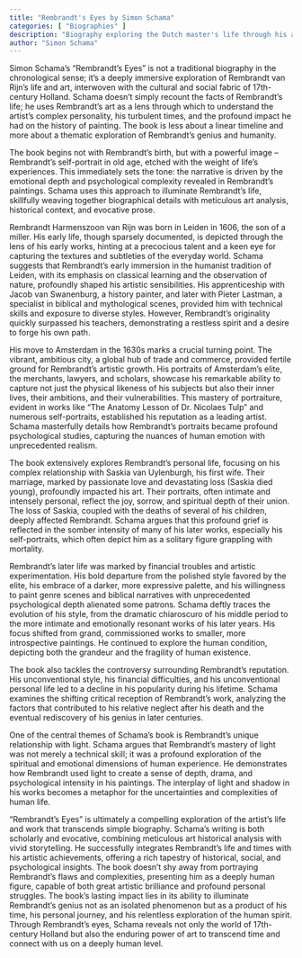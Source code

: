 ```yaml
---
title: "Rembrandt's Eyes by Simon Schama"
categories: [ "Biographies" ]
description: "Biography exploring the Dutch master's life through his art and times"
author: "Simon Schama"
---
```

Simon Schama's "Rembrandt's Eyes" is not a traditional biography in the chronological sense; it's a deeply immersive exploration of Rembrandt van Rijn's life and art, interwoven with the cultural and social fabric of 17th-century Holland. Schama doesn't simply recount the facts of Rembrandt's life; he uses Rembrandt's art as a lens through which to understand the artist's complex personality, his turbulent times, and the profound impact he had on the history of painting.  The book is less about a linear timeline and more about a thematic exploration of Rembrandt's genius and humanity.

The book begins not with Rembrandt's birth, but with a powerful image – Rembrandt's self-portrait in old age, etched with the weight of life's experiences.  This immediately sets the tone: the narrative is driven by the emotional depth and psychological complexity revealed in Rembrandt's paintings.  Schama uses this approach to illuminate Rembrandt's life, skillfully weaving together biographical details with meticulous art analysis, historical context, and evocative prose.

Rembrandt Harmenszoon van Rijn was born in Leiden in 1606, the son of a miller. His early life, though sparsely documented, is depicted through the lens of his early works, hinting at a precocious talent and a keen eye for capturing the textures and subtleties of the everyday world. Schama suggests that Rembrandt's early immersion in the humanist tradition of Leiden, with its emphasis on classical learning and the observation of nature, profoundly shaped his artistic sensibilities. His apprenticeship with Jacob van Swanenburg, a history painter, and later with Pieter Lastman, a specialist in biblical and mythological scenes, provided him with technical skills and exposure to diverse styles. However, Rembrandt's originality quickly surpassed his teachers, demonstrating a restless spirit and a desire to forge his own path.

His move to Amsterdam in the 1630s marks a crucial turning point.  The vibrant, ambitious city, a global hub of trade and commerce, provided fertile ground for Rembrandt's artistic growth. His portraits of Amsterdam's elite, the merchants, lawyers, and scholars, showcase his remarkable ability to capture not just the physical likeness of his subjects but also their inner lives, their ambitions, and their vulnerabilities.  This mastery of portraiture, evident in works like "The Anatomy Lesson of Dr. Nicolaes Tulp" and numerous self-portraits, established his reputation as a leading artist. Schama masterfully details how Rembrandt's portraits became profound psychological studies, capturing the nuances of human emotion with unprecedented realism.

The book extensively explores Rembrandt's personal life, focusing on his complex relationship with Saskia van Uylenburgh, his first wife. Their marriage, marked by passionate love and devastating loss (Saskia died young), profoundly impacted his art.  Their portraits, often intimate and intensely personal, reflect the joy, sorrow, and spiritual depth of their union. The loss of Saskia, coupled with the deaths of several of his children, deeply affected Rembrandt.  Schama argues that this profound grief is reflected in the somber intensity of many of his later works, especially his self-portraits, which often depict him as a solitary figure grappling with mortality.

Rembrandt's later life was marked by financial troubles and artistic experimentation. His bold departure from the polished style favored by the elite, his embrace of a darker, more expressive palette, and his willingness to paint genre scenes and biblical narratives with unprecedented psychological depth alienated some patrons. Schama deftly traces the evolution of his style, from the dramatic chiaroscuro of his middle period to the more intimate and emotionally resonant works of his later years.  His focus shifted from grand, commissioned works to smaller, more introspective paintings.  He continued to explore the human condition, depicting both the grandeur and the fragility of human existence.

The book also tackles the controversy surrounding Rembrandt's reputation.  His unconventional style, his financial difficulties, and his unconventional personal life led to a decline in his popularity during his lifetime. Schama examines the shifting critical reception of Rembrandt's work, analyzing the factors that contributed to his relative neglect after his death and the eventual rediscovery of his genius in later centuries.

One of the central themes of Schama's book is Rembrandt's unique relationship with light. Schama argues that Rembrandt's mastery of light was not merely a technical skill; it was a profound exploration of the spiritual and emotional dimensions of human experience.  He demonstrates how Rembrandt used light to create a sense of depth, drama, and psychological intensity in his paintings. The interplay of light and shadow in his works becomes a metaphor for the uncertainties and complexities of human life.

"Rembrandt's Eyes" is ultimately a compelling exploration of the artist's life and work that transcends simple biography. Schama's writing is both scholarly and evocative, combining meticulous art historical analysis with vivid storytelling. He successfully integrates Rembrandt's life and times with his artistic achievements, offering a rich tapestry of historical, social, and psychological insights. The book doesn't shy away from portraying Rembrandt's flaws and complexities, presenting him as a deeply human figure, capable of both great artistic brilliance and profound personal struggles.  The book's lasting impact lies in its ability to illuminate Rembrandt's genius not as an isolated phenomenon but as a product of his time, his personal journey, and his relentless exploration of the human spirit.  Through Rembrandt’s eyes, Schama reveals not only the world of 17th-century Holland but also the enduring power of art to transcend time and connect with us on a deeply human level.

